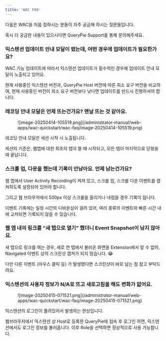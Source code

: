 ```yaml
---
title: 'WAC FAQ'
---
```


다음은 WAC을 처음 접하시는 분들이 자주 궁금해 하시는 질문들입니다.

혹시 더 궁금한 내용이 있으시다면 QueryPie Support를 통해 문의해주세요.


### 익스텐션 업데이트 안내 모달이 떴는데, 어떤 경우에 업데이트가 필요한가요?

WAC 기능 업데이트에 따라서 익스텐션 업데이트가 필수적인 경우에 업데이트 안내 모달이 노출되고 있어요.

현재 사용중인 익스텐션 버전과, QueryPie Host 버전에 따른 최소 요구 버전을 비교하여, 현재 사용중인 버전이 최소 요구 버전보다 낮다면 업데이트를 반드시 진행하셔야 합니다.


### 레코딩 안내 모달은 언제 뜨는건가요? 맨날 뜨는 것 같아요.

<figure data-layout="center" data-align="center">
![image-20250414-105519.png](/administrator-manual/web-apps/wac-quickstart/wac-faq/image-20250414-105519.png)
</figure>

레코딩 안내 모달은 세션 시작 시 노출됩니다.

세션의 기준은, 웹앱에 대한 최초의 탭이 뜰 때 시작되고, 모든 탭이 마지막으로 닫혔을때 끝납니다.


### 스크롤 업, 다운을 했는데 기록이 안남아요. 언제 남는건가요?

웹 앱에서 User Activity Recording이 켜져 있고, 스크롤 업, 스크롤 다운 이벤트를 캡쳐하도록 설정되어 있어야 합니다.

그리고 웹 브라우저에서 500px 이상 스크롤을 올리거나 내렸을 경우 기록이 됩니다.

이벤트 기록에는 일정 시간의 디바운싱이 걸려 있어, 여러 종류의 이벤트와 빠른 시간 내에 교차되면 기록되지 않을 수 있습니다.


### 웹 앱 내의 링크를 “새 탭으로 열기” 했더니 Event Snapshot이 남지 않아요.

새 탭으로 링크를 여는 경우, 새로 연 탭에서 불러온 화면을 Extension에서 알 수 없어, Navigated 이벤트 상의 스크린샷 캡쳐가 되지 않습니다. :joy:

다만 다른 이벤트 (마우스 클릭 등) 가 발생했다면 스크린샷이 바로 남는 점 참고 부탁드려요.


### 익스텐션의 사용자 정보가 N/A로 뜨고 새로고침을 해도 변화가 없어요.

<figure data-layout="center" data-align="center">
![image-20250415-071521.png](/administrator-manual/web-apps/wac-quickstart/wac-faq/image-20250415-071521.png)
</figure>

익스텐션의 로그인이 풀려있어서 발생하는 현상입니다.

웹브라우저에서 익스텐션 상 Host로 등록한 QueryPie에 접속 후 로그인 하면, 익스텐션에서도 로그인 정보를 불러옵니다. 이후 Role을 선택하면 정상적으로 사용 가능합니다.
